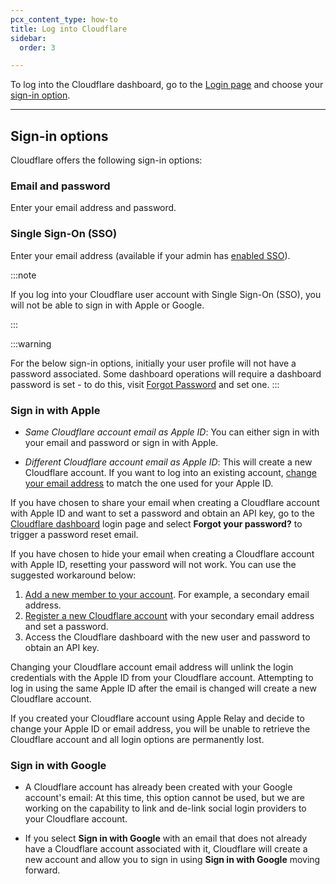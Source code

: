 ```yaml
---
pcx_content_type: how-to
title: Log into Cloudflare
sidebar:
  order: 3

---
```


To log into the Cloudflare dashboard, go to the [Login page](https://dash.cloudflare.com/login) and choose your [sign-in option](#sign-in-options).

***

## Sign-in options

Cloudflare offers the following sign-in options:

### Email and password

Enter your email address and password.

### Single Sign-On (SSO)

Enter your email address (available if your admin has [enabled SSO](/cloudflare-one/applications/configure-apps/dash-sso-apps/)).

:::note


If you log into your Cloudflare user account with Single Sign-On (SSO), you will not be able to sign in with Apple or Google.


:::

:::warning

For the below sign-in options, initially your user profile will not have a password associated. Some dashboard operations will require a dashboard password is set - to do this, visit [Forgot Password](https://dash.cloudflare.com/forgot-password) and set one.
:::

### Sign in with Apple

* *Same Cloudflare account email as Apple ID*: You can either sign in with your email and password or sign in with Apple.

* *Different Cloudflare account email as Apple ID*: This will create a new Cloudflare account. If you want to log into an existing account, [change your email address](/fundamentals/setup/account/change-password-or-email/) to match the one used for your Apple ID.

If you have chosen to share your email when creating a Cloudflare account with Apple ID and want to set a password and obtain an API key, go to the [Cloudflare dashboard](https://dash.cloudflare.com/login) login page and select **Forgot your password?** to trigger a password reset email.

If you have chosen to hide your email when creating a Cloudflare account with Apple ID, resetting your password will not work. You can use the suggested workaround below:

1. [Add a new member to your account](/fundamentals/setup/manage-members/manage/#add-account-members). For example, a secondary email address.
2. [Register a new Cloudflare account](/fundamentals/setup/account/create-account/) with your secondary email address and set a password.
3. Access the Cloudflare dashboard with the new user and password to obtain an API key.

Changing your Cloudflare account email address will unlink the login credentials with the Apple ID from your Cloudflare account. Attempting to log in using the same Apple ID after the email is changed will create a new Cloudflare account.

If you created your Cloudflare account using Apple Relay and decide to change your Apple ID or email address, you will be unable to retrieve the Cloudflare account and all login options are permanently lost.

### Sign in with Google

- A Cloudflare account has already been created with your Google account's email: At this time, this option cannot be used, but we are working on the capability to link and de-link social login providers to your Cloudflare account.

- If you select **Sign in with Google** with an email that does not already have a Cloudflare account associated with it, Cloudflare will create a new account and allow you to sign in using **Sign in with Google** moving forward.
